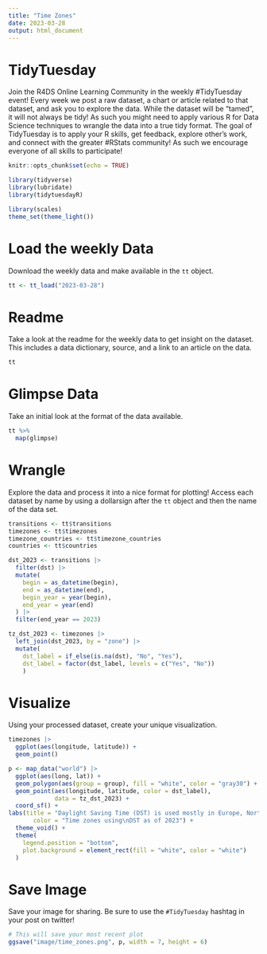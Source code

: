 ```yaml
---
title: "Time Zones"
date: 2023-03-28
output: html_document
---
```


# TidyTuesday

Join the R4DS Online Learning Community in the weekly #TidyTuesday event!
Every week we post a raw dataset, a chart or article related to that dataset, and ask you to explore the data.
While the dataset will be “tamed”, it will not always be tidy! As such you might need to apply various R for Data Science techniques to wrangle the data into a true tidy format.
The goal of TidyTuesday is to apply your R skills, get feedback, explore other’s work, and connect with the greater #RStats community!
As such we encourage everyone of all skills to participate!

```r

knitr::opts_chunk$set(echo = TRUE)

library(tidyverse)
library(lubridate)
library(tidytuesdayR)

library(scales)
theme_set(theme_light())
```

# Load the weekly Data

Download the weekly data and make available in the `tt` object.

```r

tt <- tt_load("2023-03-28")

```


# Readme

Take a look at the readme for the weekly data to get insight on the dataset.
This includes a data dictionary, source, and a link to an article on the data.

```r

tt

```


# Glimpse Data

Take an initial look at the format of the data available.

```r

tt %>% 
  map(glimpse)

```

# Wrangle

Explore the data and process it into a nice format for plotting! Access each dataset by name by using a dollarsign after the `tt` object and then the name of the data set.

```r
transitions <- tt$transitions
timezones <- tt$timezones
timezone_countries <- tt$timezone_countries
countries <- tt$countries
```

```r
dst_2023 <- transitions |> 
  filter(dst) |> 
  mutate(
    begin = as_datetime(begin),
    end = as_datetime(end),
    begin_year = year(begin),
    end_year = year(end)
  ) |> 
  filter(end_year == 2023)

tz_dst_2023 <- timezones |> 
  left_join(dst_2023, by = "zone") |> 
  mutate(
    dst_label = if_else(is.na(dst), "No", "Yes"),
    dst_label = factor(dst_label, levels = c("Yes", "No"))
    )
```


# Visualize

Using your processed dataset, create your unique visualization.

```r
timezones |> 
  ggplot(aes(longitude, latitude)) +
  geom_point()

p <- map_data("world") |> 
  ggplot(aes(long, lat)) +
  geom_polygon(aes(group = group), fill = "white", color = "gray30") +
  geom_point(aes(longitude, latitude, color = dst_label),
             data = tz_dst_2023) +
  coord_sf() +
labs(title = "Daylight Saving Time (DST) is used mostly in Europe, North America and\npart of Oceania",
       color = "Time zones using\nDST as of 2023") +
  theme_void() +
  theme(
    legend.position = "bottom",
    plot.background = element_rect(fill = "white", color = "white")
  )
```

# Save Image

Save your image for sharing. Be sure to use the `#TidyTuesday` hashtag in your post on twitter! 

```r

# This will save your most recent plot
ggsave("image/time_zones.png", p, width = 7, height = 6)

```
